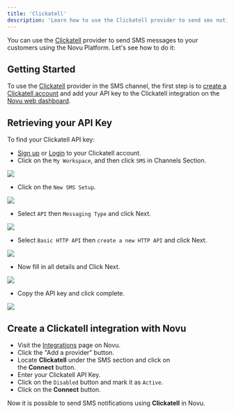 ```yaml
---
title: 'Clickatell'
description: 'Learn how to use the Clickatell provider to send sms notifications using Novu'
---
```


You can use the [Clickatell](https://www.clickatell.com/) provider to send SMS messages to your customers using the Novu Platform.
Let's see how to do it:

## Getting Started

To use the [Clickatell](https://www.clickatell.com/) provider in the SMS channel, the first step is to [create a Clickatell account](https://www.clickatell.com/sign-up/) and add your API key to the Clickatell integration on the [Novu web dashboard](https://web.novu.co/integrations?utm_campaign=docs-sms-clickatell).

## Retrieving your API Key

To find your Clickatell API key:

- [Sign up](https://www.clickatell.com/sign-up/) or [Login](https://app.clickatell.com/signin) to your Clickatell account.
- Click on the `My Workspace`, and then click `SMS` in Channels Section.
<Frame caption="Click on the My Workspace, and then click SMS in Channels Section"><img src="/images/channels-and-providers/sms/clickatell/step_01.png" /> </Frame>

- Click on the `New SMS Setup`.
<Frame caption=" Click on the New SMS Setup"><img src="/images/channels-and-providers/sms/clickatell/step_02.png" /> </Frame>

- Select `API` then `Messaging Type` and click Next.
<Frame caption="Select API then Messaging Type and click Next"><img src="/images/channels-and-providers/sms/clickatell/step_03.png" /> </Frame>

- Select `Basic HTTP API` then `create a new HTTP API` and click Next.
<Frame caption="Select Basic HTTP API then create a new HTTP API and click Next"><img src="/images/channels-and-providers/sms/clickatell/step_04.png" /> </Frame>

- Now fill in all details and Click Next.
<Frame caption="Now fill in all details and Click Next"><img src="/images/channels-and-providers/sms/clickatell/step_05.png" /> </Frame>

- Copy the API key and click complete.
<Frame caption="Copy the API key and click complete"><img src="/images/channels-and-providers/sms/clickatell/step_06.png" /> </Frame>

## Create a Clickatell integration with Novu

- Visit the [Integrations](https://web.novu.co/integrations?utm_campaign=docs-sms-clickatell) page on Novu.
- Click the "Add a provider" button.
- Locate **Clickatell** under the SMS section and click on the **Connect** button.
- Enter your Clickatell API Key.
- Click on the `Disabled` button and mark it as `Active`.
- Click on the **Connect** button.

Now it is possible to send SMS notifications using **Clickatell** in Novu.
